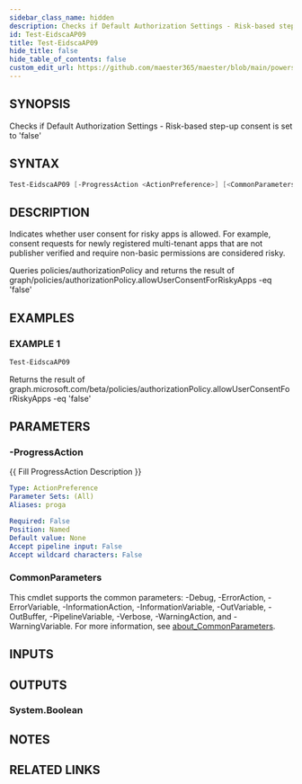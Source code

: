```yaml
---
sidebar_class_name: hidden
description: Checks if Default Authorization Settings - Risk-based step-up consent is set to 'false'
id: Test-EidscaAP09
title: Test-EidscaAP09
hide_title: false
hide_table_of_contents: false
custom_edit_url: https://github.com/maester365/maester/blob/main/powershell/public/Test-EidscaAP09.ps1
---
```


## SYNOPSIS

Checks if Default Authorization Settings - Risk-based step-up consent is set to 'false'

## SYNTAX

```powershell
Test-EidscaAP09 [-ProgressAction <ActionPreference>] [<CommonParameters>]
```

## DESCRIPTION

Indicates whether user consent for risky apps is allowed.
For example, consent requests for newly registered multi-tenant apps that are not publisher verified and require non-basic permissions are considered risky.

Queries policies/authorizationPolicy
and returns the result of
 graph/policies/authorizationPolicy.allowUserConsentForRiskyApps -eq 'false'

## EXAMPLES

### EXAMPLE 1

```powershell
Test-EidscaAP09
```

Returns the result of graph.microsoft.com/beta/policies/authorizationPolicy.allowUserConsentForRiskyApps -eq 'false'

## PARAMETERS

### -ProgressAction

\{\{ Fill ProgressAction Description \}\}

```yaml
Type: ActionPreference
Parameter Sets: (All)
Aliases: proga

Required: False
Position: Named
Default value: None
Accept pipeline input: False
Accept wildcard characters: False
```

### CommonParameters

This cmdlet supports the common parameters: -Debug, -ErrorAction, -ErrorVariable, -InformationAction, -InformationVariable, -OutVariable, -OutBuffer, -PipelineVariable, -Verbose, -WarningAction, and -WarningVariable. For more information, see [about_CommonParameters](http://go.microsoft.com/fwlink/?LinkID=113216).

## INPUTS

## OUTPUTS

### System.Boolean

## NOTES

## RELATED LINKS
